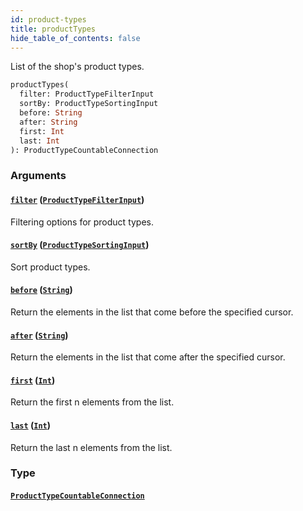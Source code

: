 ```yaml
---
id: product-types
title: productTypes
hide_table_of_contents: false
---
```


List of the shop's product types.

```graphql
productTypes(
  filter: ProductTypeFilterInput
  sortBy: ProductTypeSortingInput
  before: String
  after: String
  first: Int
  last: Int
): ProductTypeCountableConnection
```

### Arguments

#### [`filter`](#) ([`ProductTypeFilterInput`](../../../developer/api-reference/inputs/product-type-filter-input))

Filtering options for product types.

#### [`sortBy`](#) ([`ProductTypeSortingInput`](../../../developer/api-reference/inputs/product-type-sorting-input))

Sort product types.

#### [`before`](#) ([`String`](../../../developer/api-reference/scalars/string))

Return the elements in the list that come before the specified cursor.

#### [`after`](#) ([`String`](../../../developer/api-reference/scalars/string))

Return the elements in the list that come after the specified cursor.

#### [`first`](#) ([`Int`](../../../developer/api-reference/scalars/int))

Return the first n elements from the list.

#### [`last`](#) ([`Int`](../../../developer/api-reference/scalars/int))

Return the last n elements from the list.

### Type

#### [`ProductTypeCountableConnection`](../../../developer/api-reference/objects/product-type-countable-connection)
